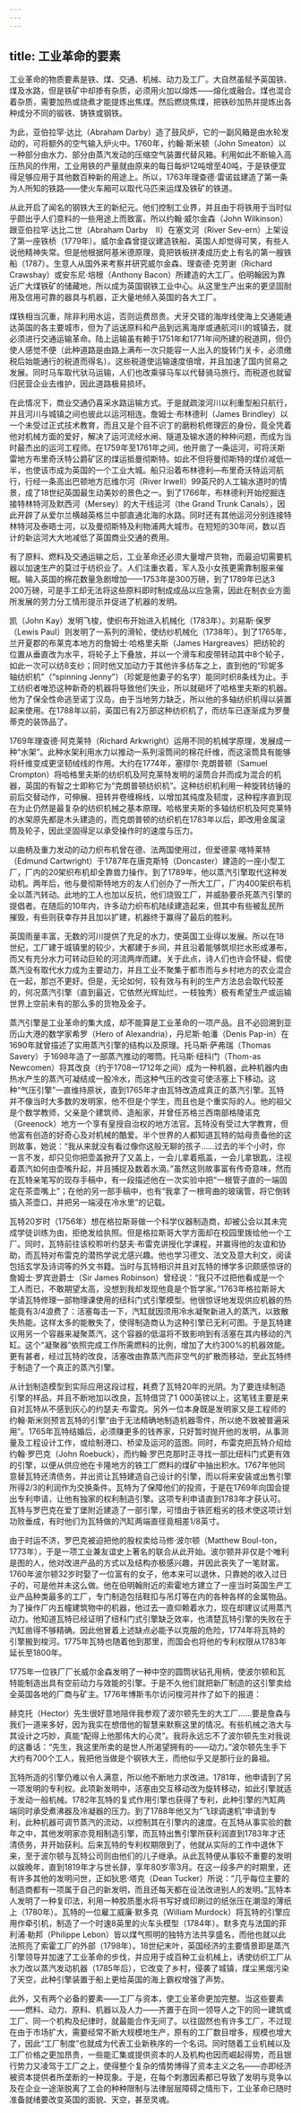 ```yaml
---
---
---
```

title: 工业革命的要素
---




工业革命的物质要素是铁、煤、交通、机械、动力及工厂。大自然虽赋予英国铁、煤及水路，但是铁矿中却掺有杂质，必须用火加以熔炼——熔化或融合。煤也混合着杂质，需要加热或烧煮才能提炼出焦煤。然后燃烧焦煤，把铁砂加热并提炼出各种成分不同的锻铁、铸铁或钢铁。

为此，亚伯拉罕·达比（Abraham Darby）造了鼓风炉，它的一副风箱是由水轮发动的，可将额外的空气输入炉火中。1760年，约翰·斯米顿（John Smeaton）以一种部分由水力、部分由蒸汽发动的压缩空气装置代替风箱。利用如此不断输入高压热风的作用，工业用铁的产量就由原来的每日每炉12吨增至40吨，于是铁便宜得足够应用于其他数百种新的用途上。所以，1763年理查德·雷诺兹建造了第一条为人所知的铁路——使火车厢可以取代马匹来运煤及铁矿的铁道。

从此开启了闻名的钢铁大王的新纪元。他们控制工业界，并且由于将铁用于当时似乎颇出乎人们意料的一些用途上而致富。所以约翰·威尔金森（John Wilkinson）跟亚伯拉罕·达比二世（Abraham Darby　Ⅱ）在塞文河（River Sev-ern）上架设了第一座铁桥（1779年）。威尔金森曾提议建造铁船，英国人却觉得可笑，有些人说他精神失常。但是他根据阿基米德原理，竟把铁板拼凑成历史上有名的第一艘铁船（1787）。生意人从国外来考察并研究威尔金森、理查德·克劳谢（Richard Crawshay）或安东尼·培根（Anthony Bacon）所建造的大工厂。伯明翰因为靠近广大煤铁矿的储藏地，所以成为英国钢铁工业中心。从这里生产出来的更坚固耐用及信用可靠的器具与机器，正大量地倾入英国的各大工厂。

煤铁相当沉重，除非利用水运，否则运费昂贵。犬牙交错的海岸线使海上交通能通达英国的各主要城市，但为了运送原料和产品到远离海岸或通航河川的城镇去，就必须进行交通运输革命。陆上运输虽有赖于1751年和1771年间所建的税道网，但仍使人感觉不便（此种道路是由路上满布一次只能容一人出入的旋转门关卡，必须缴税后始能通行的税道而得名）。这些税道使运输速度倍增，并且加速了国内贸易之发展。同时马车取代驮马运输，人们也改乘驿马车以代替骑马旅行。而税道也就留归民营企业去维护，因此道路极易损坏。

在此情况下，商业交通仍喜采水路运输方式。于是就疏浚河川以利重型船只航行，并且河川与城镇之间也彼此以运河相连。詹姆士·布林德利（James Brindley）以一个未受过正式技术教育，而且又是个目不识丁的磨粉机修理匠的身份，竟全凭着他对机械方面的爱好，解决了运河流经水闸、隧道及输水道的种种问题，而成为当时最杰出的运河工程师。在1759年至1761年之间，他开凿了一条运河，可将沃斯雷地方布里奇沃特公爵矿区的煤运抵曼彻斯特。如此不但将曼彻斯特的煤价减低一半，也使该市成为英国的一个工业大城。船只沿着布林德利—布里奇沃特运河航行，行经一条高出巴顿地方厄维尔河（River Irwell）99英尺的人工输水道时的情景，成了18世纪英国最生动美妙的景色之一。到了1766年，布林德利开始挖掘连接特林特河及默西河（Mersey）的大干线运河（the Grand Trunk Canals），因此开辟了从爱尔兰横越英格兰中部直通北海的水路。同时还有其他运河分别连接特林特河及泰晤士河，以及曼彻斯特及利物浦两大城市。在短短的30年间，数以百计的新运河大大地减低了英国商业交通的费用。

有了原料、燃料及交通运输之后，工业革命还必须大量增产货物，而最迫切需要机器以加速生产的莫过于纺织业了。人们注重衣着，军人及小女孩更需靠制服来催眠。输入英国的棉花数量急剧增加——1753年是300万磅，到了1789年已达3 200万磅，可是手工却无法将这些原料即时制成成品以应急需，因此在制衣业方面所发展的劳力分工情形提示并促进了机器的发明。

凯（John Kay）发明飞梭，使织布开始进入机械化（1783年）。刘易斯·保罗（Lewis Paul）则发明了一系列的滑轮，使纺纱机械化（1738年）。到了1765年，兰开夏郡的布莱克本地方的詹姆士·哈格里夫斯（James Hargreaves）把纺轮的位置从垂直改为水平，将轮子上下叠放，并以一个滑车和皮带转动其中8个轮子，如此一次可以纺8支纱；同时他又加动力于其他许多纺车之上，直到他的“珍妮多轴纺织机”（“spinning Jenny”）（珍妮是他妻子的名字）能同时织8条线为止。手工纺织者唯恐这种新奇的机器将导致他们失业，所以就砸坏了哈格里夫斯的机器。他为了保全性命逃至诺丁汉岛，由于当地劳力缺乏，所以他的多轴纺织机得以装置起来使用。在1788年以前，英国已有2万部这种纺织机了，而纺车已逐渐成为罗曼蒂克的装饰品了。

1769年理查德·阿克莱特（Richard Arkwright）运用不同的机械学原理，发展成一种“水架”。此种水架利用水力以推动一系列滚筒间的棉花纤维，而这滚筒具有能够将纤维变成更坚韧绒线的作用。大约在1774年，塞缪尔·克朗普顿（Samuel Crompton）将哈格里夫斯的纺织机及阿克莱特发明的滚筒合并而成为混合的机器，英国的有智之士即称它为“克朗普顿纺织机”。这种纺织机利用一种旋转纺锤的前后交替动作，可伸展、扭转并卷缠棉线，以增加其纯度及韧度，这种程序直到现在为止仍然是最复杂的纺织机械之基本原理。哈格里夫斯的多轴纺织机及阿克莱特的水架原先都是木头建造的，而克朗普顿的纺织机在1783年以后，即改用金属滚筒及轮子，因此坚固得足以承受操作时的速度与压力。

以曲柄及重力发动的动力织布机曾在德、法两国使用过，但爱德蒙·喀特莱特（Edmund Cartwright）于1787年在唐克斯特（Doncaster）建造的一座小型工厂，厂内的20架织布机却全靠兽力操作。到了1789年，他以蒸汽引擎取代这种发动机。两年后，他与曼彻斯特地方的友人们创办了一所大工厂，厂内400架织布机全以蒸汽转动。此地的工人也加以反抗，他们烧毁工厂，并威胁要杀死蒸汽引擎的提倡者。在随后的10年内，许多动力织布机陆续建造起来，但其中有些被乱民所摧毁，有些则获幸存并且加以扩建，机器终于赢得了最后的胜利。

英国雨量丰富，无数的河川提供了充足的水力，使英国工业得以发展。所以在18世纪，工厂建于城镇里的较少，大都建于乡间，并且沿着能够筑坝拦水形成瀑布，而又有充分水力可转动巨轮的河流两岸而建。关于此点，诗人们也许会怀疑，假使蒸汽没有取代水力成为主要动力，并且工业不聚集于都市而与乡村地方的农业混合在一起，那岂不更好。但是，无论如何，较有效与有利的生产方法总会取代较差的，何况蒸汽引擎（直到最近，它依然光辉灿烂，一枝独秀）极有希望生产或运输世界上空前未有的那么多的货物及金子。

蒸汽引擎是工业革命的集大成，却不能算是工业革命的一项产品。且不必回溯到亚历山大港的数学家希罗（Hero of Alexandria），丹尼斯·帕潘（Denis Pap-in）在1690年就曾描述了实用蒸汽引擎的结构以及原理。托马斯·萨弗瑞（Thomas Savery）于1698年造了一部蒸汽推动的唧筒。托马斯·纽科门（Thom-as Newcomen）将其改良（约于1708—1712年之间）成为一种机器，此种机器内由热水产生的蒸汽可凝结成一股冷水，而这种气压的改变可使活塞上下移动。这种“气压引擎”一直维持原状，直到1765年才由瓦特改造成真正的蒸汽引擎。瓦特并不像当时大多数的发明家，他不但是个学生，而且也是个重实际的人。他的祖父是个数学教师，父亲是个建筑师、造船家，并曾任苏格兰西南部格陵诺克（Greenock）地方一个享有皇授自治权的地方法官。瓦特没有受过大学教育，但他富有创造的好奇心及对机械的酷爱。半个世界的人都知道瓦特的姑母责备他的这则故事，她说：“我从来就没有看过像你这般无聊的孩子……过去的半个小时，你一言不发，却只见你把壶盖掀开了又盖上，一会儿拿着瓶盖，一会儿拿银匙，注视着蒸汽如何由壶嘴升起，并且捕捉及数着水滴。”虽然这则故事富有传奇意味，然而在瓦特亲笔写的现存手稿中，有一段描述他在一次实验中把“一根管子直的一端固定在茶壶嘴上”；在他的另一部手稿中，也有“我拿了一根弯曲的玻璃管，将它倒转插入茶壶口，并把另一端浸在冷水里”的记载。

瓦特20岁时（1756年）想在格拉斯哥做一个科学仪器制造商，却被公会以其未完成学徒训练为由，拒绝发给执照。但是格拉斯哥大学方面却在校园里拨给他一个工厂。同时，瓦特前往该校聆听约瑟夫·布雷克讲授化学课程，并赢得他的友谊和协助，而瓦特对布雷克的潜热学说尤感兴趣。他也学习德文、法文及意大利文，阅读包括玄学及诗词等的外文书籍。当时与瓦特相识并且对瓦特的博学多识颇感惊讶的詹姆士·罗宾逊爵士（Sir James Robinson）曾经说：“我只不过把他看成是一个工人而已，不敢期望太高，没想到我却发现他竟是个哲学家。”1763年格拉斯哥大学请瓦特修理一部物理课使用的纽科门式引擎模型。他很惊讶地发现供应机器的热能竟有3/4浪费了：活塞每击一下，汽缸就因须用冷水凝聚新进入的蒸汽，以致散失热能。这样太多的能散失了，使得制造商认为这种引擎已无利可图。于是瓦特建议用另一个容器来凝聚蒸汽，这个容器的低温将不致影响到有活塞在其内移动的汽缸。这个“凝聚器”依照完成工作所需燃料的比例，增加了大约300%的机器效能。更有甚者，经过瓦特的改良，活塞改由靠蒸汽而非空气的扩散而移动，至此瓦特终于制造了一个真正的蒸汽引擎。

从计划制造模型到实际应用这段过程，耗费了瓦特20年的光阴。为了要连续制造引擎的样品，并且不断地加以改良，瓦特借贷了1 000英镑以上，这笔钱主要是来自对瓦特从不感到灰心的约瑟夫·布雷克。另外一位本身既是发明家又是工程师的约翰·斯米则预言瓦特的引擎“由于无法精确地制造机器零件，所以绝不致被普遍采用”。1765年瓦特结婚后，必须赚更多的钱养家，只好暂时抛开他的发明，从事测量及工程设计工作，或绘制港口、桥梁及运河的蓝图。同时，布雷克把瓦特介绍给约翰·罗巴克（John Roebuck），而约翰·罗巴克那时正寻找一部比纽科门式更有效的引擎，以便从供应他在卡隆地方的铁工厂燃料的煤矿中抽出积水。1767年他同意替瓦特还清债务，并出资让瓦特建造自己设计的引擎，而以将来安装或出售引擎所得2/3的利润作为交换条件。瓦特为了保障他们的投资，于是在1769年向国会提出专利申请，让他有独家的权利制造引擎。这项专利申请直到1783年才获认可。瓦特与罗巴克在爱丁堡附近建造了一部引擎，可惜由于铁匠粗劣的技术使这项计划功败垂成，有时他们为瓦特做的汽缸两端直径竟相差1/8英寸。

由于时运不济，罗巴克被迫把他的股权卖给马修·波尔顿（Matthew Boul-ton，1773年），于是一项工业兼友谊史上著名的联合从此开始。波尔顿并非仅是个唯利是图的人，他对改进产品的方式以及结构亦极感兴趣，并因此丧失了一笔财富。1760年波尔顿32岁时娶了一位富有的女子，他本来可以退休，只靠她的收入过日子的，可是他并未这么做。他在伯明翰附近的索霍地方建立了一座当时英国生产工业产品种类最多的工厂，专门制造包括鞋扣与吊灯等在内的各种各样的金属物品。为了操作厂内五幢建筑物中的机器，他过去一直仰赖着水力，现在却建议试用蒸汽动力。他知道瓦特已经证明了纽科门式引擎缺乏效率，也清楚瓦特引擎的失败在于汽缸凿得不够精确。因此他冒着上述缺点必能予以克服的危险，1774年将瓦特的引擎搬到梭河。1775年瓦特也随着他到那里，而国会也将他的专利权限从1783年延长至1800年。

1775年一位铁厂厂长威尔金森发明了一种中空的圆筒状钻孔用柄，使波尔顿和瓦特能制造出具有空前动力与效能的引擎。于是不久他们就把新厂制造的这引擎卖给全英国各地的厂商与矿主。1776年博斯韦尔访问梭河并作了如下的报道：

赫克托（Hector）先生很好意地陪伴我参观了波尔顿先生的大工厂……要是詹森与我们一道来多好，因为我实在想借他的智慧来默察这里的情况。有些机械之浩大与其设计之巧妙，真能“配得上他那伟大的心灵”。我将永远忘不了波尔顿先生对我说的这番话：“先生，我这里所卖的是世人所渴望拥有的——动力。”波尔顿先生手下大约有700个工人，我把他当做是个钢铁大王，而他似乎又是那行业的鼻祖。



瓦特所造的引擎仍难以令人满意，所以他不断地力求改进。1781年，他申请到了另一项发明的专利权。此项新发明中，活塞由交互移动改为旋转移动，如此引擎就适于发动一般机械。1782年瓦特的复式作用引擎也获得了专利，此种引擎的汽缸两端同时承受煮沸器及冷凝器的压力。到了1788年他又为“飞球调速机”申请到专利，此种机器可调节蒸汽的流动，以控制其在引擎内的速度。在瓦特从事实验的数年之中，其他发明家亦竞相制造引擎，而瓦特出售引擎所获利润直到1783年才还清债务，并开始获利。后来瓦特的专利权期限到了，他就从实际的工作中退休下来，至于波尔顿与瓦特公司则由他们的儿子继承。从此瓦特便从事较不重要的发明以娱晚年，直到1819年才与世长辞，享年80岁零3月。在这一段多产的时期里，还有许多其他的发明问世，正如狄恩·塔克（Dean Tucker）所说：“几乎每位主要的制造商都有一项属于自己的新发明，而且还每天都在设法改进别人的发明。”瓦特本人发明了一种复印法，利用一种胶质墨水将书写好或印刷过的纸张压在潮湿的薄纸上（1780年）。瓦特的一位雇工威廉·默多克（William Murdock）将瓦特的引擎应用作牵引机，制造了一个时速8英里的火车头模型（1784年）。默多克与法国的菲利浦·勒邦（Philippe Lebon）皆以煤气照明的独特方法共享盛名，而他也就以此法照亮了索霍工厂的外部（1798年）。18世纪末叶，英国经济的主要情景即是蒸汽引擎领导并加速了工业革命的步伐，并应用于成百种工业机械上，诱使纺织工厂从水力改以蒸汽发动机器（1785年后），它改变了乡村，侵袭了城镇，煤尘黑烟污染了天空，此种引擎装置于船上更给英国的海上霸权增强了声势。

此外，又有两个必备的要素——工厂与资本，使工业革命更加完整。当这些要素——燃料、动力、原料、机器以及人力——齐置于在同一领导人之下的同一建筑或工厂、同一个机构及纪律时，就最能合作无间了。以往固然也有许多工厂，不过现在由于市场扩大，需要经常不断大规模地生产，原有的工厂数目增多，规模也增大了，因此“工厂制度”也就成为代表工业新秩序的一个名词。同时随着工业机械以及工厂价格之更加昂贵，一些能汇集或提供资本的人及机构也因而崛起得势，而且银行势力又凌驾于工厂之上，使得整个复杂的情势博得了资本主义之名——亦即经济被资本提供者所垄断的一种现象。于是，在每个刺激因素都已导致了发明与竞争以及在企业一途渐脱离了工会的种种限制与法律层层障碍之情形下，工业革命已随时准备就绪要改变英国的面貌、天空，甚至灵魂。